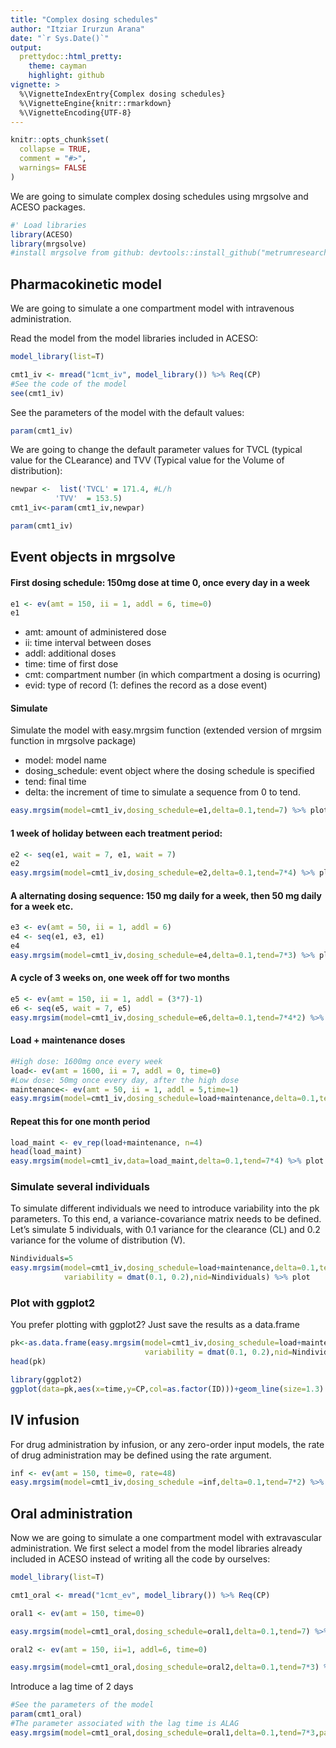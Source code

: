```yaml
---
title: "Complex dosing schedules"
author: "Itziar Irurzun Arana"
date: "`r Sys.Date()`"
output:  
  prettydoc::html_pretty:
    theme: cayman 
    highlight: github
vignette: >
  %\VignetteIndexEntry{Complex dosing schedules}
  %\VignetteEngine{knitr::rmarkdown}
  %\VignetteEncoding{UTF-8}
---
```


```r
knitr::opts_chunk$set(
  collapse = TRUE,
  comment = "#>",
  warnings= FALSE
)
```

We are going to simulate complex dosing schedules using mrgsolve and ACESO packages. 

```r
#' Load libraries
library(ACESO)
library(mrgsolve)
#install mrgsolve from github: devtools::install_github("metrumresearchgroup/mrgsolve")
```

## Pharmacokinetic model

We are going to simulate a one compartment model with intravenous administration.

Read the model from the model libraries included in ACESO:
```r
model_library(list=T)

cmt1_iv <- mread("1cmt_iv", model_library()) %>% Req(CP)
#See the code of the model
see(cmt1_iv)
```
See the parameters of the model with the default values:
```r
param(cmt1_iv)
```
We are going to change the default parameter values for TVCL (typical value for the CLearance) and TVV (Typical value for the Volume of distribution):

```r
newpar <-  list('TVCL' = 171.4, #L/h
          'TVV'  = 153.5) 
cmt1_iv<-param(cmt1_iv,newpar)

param(cmt1_iv)
```
## Event objects in mrgsolve
#### First dosing schedule: 150mg dose at time 0, once every day in a week


```r
e1 <- ev(amt = 150, ii = 1, addl = 6, time=0)
e1
```
* amt: amount of administered dose 
* ii: time interval between doses
* addl: additional doses
* time: time of first dose
* cmt: compartment number (in which compartment a dosing is ocurring)
* evid: type of record (1: defines the record as a dose event)

#### Simulate 
Simulate the model with easy.mrgsim function (extended version of mrgsim function in mrgsolve package)

* model: model name
* dosing_schedule: event object where the dosing schedule is specified
* tend: final time
* delta: the increment of time to simulate a sequence from 0 to tend.
```r
easy.mrgsim(model=cmt1_iv,dosing_schedule=e1,delta=0.1,tend=7) %>% plot
```

#### 1 week of holiday between each treatment period:

```r
e2 <- seq(e1, wait = 7, e1, wait = 7)
e2
easy.mrgsim(model=cmt1_iv,dosing_schedule=e2,delta=0.1,tend=7*4) %>% plot
```



#### A alternating dosing sequence: 150 mg daily for a week, then 50 mg daily for a week etc.
```r
e3 <- ev(amt = 50, ii = 1, addl = 6)
e4 <- seq(e1, e3, e1)
e4
easy.mrgsim(model=cmt1_iv,dosing_schedule=e4,delta=0.1,tend=7*3) %>% plot

```

#### A cycle of 3 weeks on, one week off for two months
```r
e5 <- ev(amt = 150, ii = 1, addl = (3*7)-1)
e6 <- seq(e5, wait = 7, e5)
easy.mrgsim(model=cmt1_iv,dosing_schedule=e6,delta=0.1,tend=7*4*2) %>% plot
```

#### Load + maintenance doses
```r
#High dose: 1600mg once every week
load<- ev(amt = 1600, ii = 7, addl = 0, time=0)
#Low dose: 50mg once every day, after the high dose
maintenance<- ev(amt = 50, ii = 1, addl = 5,time=1)
easy.mrgsim(model=cmt1_iv,dosing_schedule=load+maintenance,delta=0.1,tend=7) %>% plot
```

#### Repeat this for one month period
```r
load_maint <- ev_rep(load+maintenance, n=4)
head(load_maint)
easy.mrgsim(model=cmt1_iv,data=load_maint,delta=0.1,tend=7*4) %>% plot
```

### Simulate several individuals
To simulate different individuals we need to introduce variability into the pk parameters. To this end, a variance-covariance matrix needs to be defined.
Let's simulate 5 individuals, with 0.1 variance for the clearance (CL) and 0.2 variance for the volume of distribution (V).  
```r
Nindividuals=5
easy.mrgsim(model=cmt1_iv,dosing_schedule=load+maintenance,delta=0.1,tend=7,
            variability = dmat(0.1, 0.2),nid=Nindividuals) %>% plot

```

### Plot with ggplot2
You prefer plotting with ggplot2? Just save the results as a data.frame
```r
pk<-as.data.frame(easy.mrgsim(model=cmt1_iv,dosing_schedule=load+maintenance,delta=0.1,tend=7,
                              variability = dmat(0.1, 0.2),nid=Nindividuals) )
head(pk)

library(ggplot2)
ggplot(data=pk,aes(x=time,y=CP,col=as.factor(ID)))+geom_line(size=1.3)
```

## IV infusion
For drug administration by infusion, or any zero-order input models, the rate of drug
administration may be defined using the rate argument. 
```r
inf <- ev(amt = 150, time=0, rate=48)
easy.mrgsim(model=cmt1_iv,dosing_schedule =inf,delta=0.1,tend=7*2) %>% plot
```

## Oral administration
Now we are going to simulate a one compartment model with extravascular administration. We first select a model from the model libraries already included in ACESO instead of writing all the code by ourselves:
```r
model_library(list=T)

cmt1_oral <- mread("1cmt_ev", model_library()) %>% Req(CP) 

oral1 <- ev(amt = 150, time=0)

easy.mrgsim(model=cmt1_oral,dosing_schedule=oral1,delta=0.1,tend=7) %>% plot

oral2 <- ev(amt = 150, ii=1, addl=6, time=0)

easy.mrgsim(model=cmt1_oral,dosing_schedule=oral2,delta=0.1,tend=7*3) %>% plot

```

Introduce a lag time of 2 days
```r
#See the parameters of the model
param(cmt1_oral)
#The parameter associated with the lag time is ALAG
easy.mrgsim(model=cmt1_oral,dosing_schedule=oral1,delta=0.1,tend=7*3,parameters=list(ALAG=2)) %>% plot

```